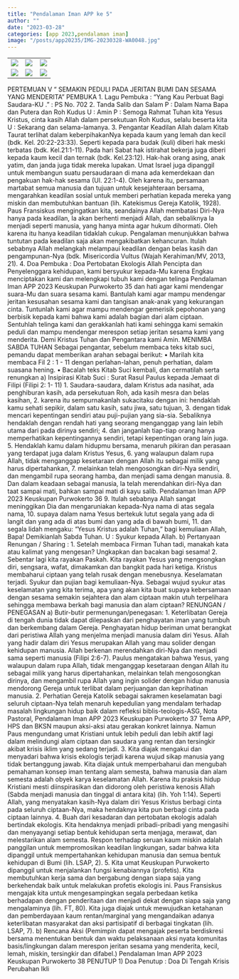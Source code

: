 ```yaml
---
title: "Pendalaman Iman APP ke 5"
author: ""
date: "2023-03-28"
categories: [app 2023,pendalaman iman]
image: "/posts/app20235/IMG-20230328-WA0048.jpg"
---
```


|                                              |                                              |                                              |
|------------------------|------------------------|------------------------|
| ![](/posts/app20235/IMG-20230328-WA0032.jpg) | ![](/posts/app20235/IMG-20230328-WA0035.jpg) | ![](/posts/app20235/IMG-20230328-WA0036.jpg) |
| ![](/posts/app20235/IMG-20230328-WA0034.jpg) | ![](/posts/app20235/IMG-20230328-WA0033.jpg) | ![](/posts/app20235/IMG-20230328-WA0039.jpg) |

PERTEMUAN V
“ SEMAKIN PEDULI PADA JERITAN BUMI 
DAN SESAMA YANG MENDERITA”
PEMBUKA
1. Lagu Pembuka : “Yang Kau Perbuat Bagi Saudara-KU .” : PS No. 702
2. Tanda Salib dan Salam
P : Dalam Nama Bapa dan Putera dan Roh Kudus
U : Amin
P : Semoga Rahmat Tuhan kita Yesus Kristus, cinta kasih Allah dalam 
persekutuan Roh Kudus, selalu beserta kita
U : Sekarang dan selama-lamanya.
3. Pengantar
Keadilan Allah dalam Kitab Taurat terlihat dalam keberpihakanNya kepada 
kaum yang lemah dan kecil (bdk. Kel. 20:22-23:33). Seperti kepada para budak 
(kuli) diberi hak meski terbatas (bdk. Kel.21:1-11). Pada hari Sabat hak 
istirahat bekerja juga diberi kepada kaum kecil dan ternak (bdk. Kel.23:12). 
Hak-hak orang asing, anak yatim, dan janda juga tidak mereka lupakan. Umat
Israel juga dipanggil untuk membangun suatu persaudaraan di mana ada 
kemerdekaan dan pengakuan hak-hak sesama (Ul. 22:1-4). Oleh karena itu, 
persamaan martabat semua manusia dan tujuan untuk kesejahteraan bersama, 
mengarahkan keadilan sosial untuk memberi perhatian kepada mereka yang 
miskin dan membutuhkan bantuan (lih. Katekismus Gereja Katolik, 1928). 
Paus Fransiskus mengingatkan kita, seandainya Allah membatasi Diri-Nya 
hanya pada keadilan, Ia akan berhenti menjadi Allah, dan sebaliknya Ia 
menjadi seperti manusia, yang hanya minta agar hukum dihormati. Oleh karena 
itu hanya keadilan tidaklah cukup. Pengalaman menunjukkan bahwa tuntutan 
pada keadilan saja akan mengakibatkan kehancuran. Itulah sebabnya Allah 
melangkah melampaui keadilan dengan belas kasih dan pengampunan-Nya 
(bdk. Misericordia Vultus (Wajah Kerahiman/MV, 2013, 21). 
4. Doa Pembuka : Doa Pertobatan Ekologis
Allah Pencipta dan Penyelenggara kehidupan, kami bersyukur kepada-Mu 
karena Engkau menciptakan kami dan melengkapi tubuh kami dengan telinga 
Pendalaman Iman APP 2023 Keuskupan Purwokerto 35
dan hati agar kami mendengar suara-Mu dan suara sesama kami. Bantulah 
kami agar mampu mendengar jeritan kesusahan sesama kami dan tangisan 
anak-anak yang kekurangan cinta. Tuntunlah kami agar mampu mendengar 
gemerisik pepohonan yang berbisik kepada kami bahwa kami adalah bagian 
dari alam ciptaan. Sentuhlah telinga kami dan gerakkanlah hati kami
sehingga kami semakin peduli dan mampu mendengar merespon setiap jeritan
sesama kami yang menderita. Demi Kristus Tuhan dan Pengantara kami Amin.
MENIMBA SABDA TUHAN
Sebagai pengantar, sebelum membaca teks kitab suci, pemandu dapat 
memberikan arahan sebagai berikut:
• Marilah kita membaca Fil 2 : 1 - 11 dengan perlahan-lahan, penuh 
perhatian, dalam suasana hening.
• Bacalah teks Kitab Suci kembali, dan cermatilah serta renungkan
a) Insipirasi Kitab Suci : Surat Rasul Paulus kepada Jemaat di Filipi (Filipi 2: 
1- 11)
1. Saudara-saudara, dalam Kristus ada nasihat, ada penghiburan kasih, ada 
persekutuan Roh, ada kasih mesra dan belas kasihan,
2. karena itu sempurnakanlah sukacitaku dengan ini: hendaklah kamu sehati 
sepikir, dalam satu kasih, satu jiwa, satu tujuan,
3. dengan tidak mencari kepentingan sendiri atau puji-pujian yang sia-sia.
Sebaliknya hendaklah dengan rendah hati yang seorang menganggap yang 
lain lebih utama dari pada dirinya sendiri;
4. dan janganlah tiap-tiap orang hanya memperhatikan kepentingannya 
sendiri, tetapi kepentingan orang lain juga.
5. Hendaklah kamu dalam hidupmu bersama, menaruh pikiran dan perasaan 
yang terdapat juga dalam Kristus Yesus,
6. yang walaupun dalam rupa Allah, tidak menganggap kesetaraan dengan 
Allah itu sebagai milik yang harus dipertahankan,
7. melainkan telah mengosongkan diri-Nya sendiri, dan mengambil rupa 
seorang hamba, dan menjadi sama dengan manusia.
8. Dan dalam keadaan sebagai manusia, Ia telah merendahkan diri-Nya dan 
taat sampai mati, bahkan sampai mati di kayu salib.
Pendalaman Iman APP 2023 Keuskupan Purwokerto 36
9. Itulah sebabnya Allah sangat meninggikan Dia dan mengaruniakan 
kepada-Nya nama di atas segala nama,
10. supaya dalam nama Yesus bertekuk lutut segala yang ada di langit dan yang
ada di atas bumi dan yang ada di bawah bumi,
11. dan segala lidah mengaku: "Yesus Kristus adalah Tuhan," bagi kemuliaan 
Allah, Bapa! Demikianlah Sabda Tuhan. U : Syukur kepada Allah.
b) Pertanyaan Renungan / Sharing :
1. Setelah membaca Firman Tuhan tadi, manakah kata atau kalimat yang 
mengesan? Ungkapkan dan bacakan bagi sesama!
2. Sebentar lagi kita rayakan Paskah. Kita rayakan Yesus yang 
mengsongkan diri, sengsara, wafat, dimakamkan dan bangkit pada hari 
ketiga. Kristus membaharui ciptaan yang telah rusak dengan 
menebusnya. Keselamatan terjadi. Syukur dan pujian bagi 
kemuliaan-Nya. Sebagai wujud syukur atas keselamatan yang kita 
terima, apa yang akan kita buat supaya kebersamaan dengan sesama 
semakin sejahtera dan alam ciptaan makin utuh terpelihara sehingga
membawa berkah bagi manusia dan alam ciptaan?
RENUNGAN / PENEGASAN
a) Butir-butir permenungan/penegasan:
1. Keterlibatan Gereja di tengah dunia tidak dapat dilepaskan dari
penghayatan iman yang tumbuh dan berkembang dalam Gereja. Penghayatan 
hidup beriman umat berangkat dari peristiwa Allah yang menjelma menjadi 
manusia dalam diri Yesus. Allah yang hadir dalam diri Yesus merupakan Allah 
yang mau solider dengan kehidupan manusia. Allah berkenan merendahkan 
diri-Nya dan menjadi sama seperti manusia (Filipi 2:6-7). Paulus mengatakan 
bahwa Yesus, yang walaupun dalam rupa Allah, tidak menganggap kesetaraan 
dengan Allah itu sebagai milik yang harus dipertahankan, melainkan telah 
mengosongkan dirinya, dan mengambil rupa Allah yang ingin solider dengan 
hidup manusia mendorong Gereja untuk terlibat dalam perjuangan dan 
keprihatinan manusia.
2. Perhatian Gereja Katolik sebagai sakramen keselamatan bagi seluruh 
ciptaan-Nya telah menaruh kepedulian yang mendalam terhadap masalah 
lingkungan hidup baik dalam refleksi biblis-teologis-ASG, Nota Pastoral, 
Pendalaman Iman APP 2023 Keuskupan Purwokerto 37
Tema APP, HPS dan BKSN maupun aksi-aksi atau gerakan konkret lainnya. 
Namun Paus mengundang umat Kristiani untuk lebih peduli dan lebih aktif lagi 
dalam melindungi alam ciptaan dan saudara yang rentan dan tersingkir akibat 
krisis iklim yang sedang terjadi. 
3. Kita diajak mengakui dan menyadari bahwa krisis ekologis terjadi karena 
wujud sikap manusia yang tidak bertanggung jawab. Kita diajak untuk 
memperbaharui dan mengubah pemahaman konsep iman tentang alam semesta, 
bahwa manusia dan alam semesta adalah obyek karya keselamatan Allah. 
Karena itu praksis hidup Kristiani mesti diinspirasikan dan didorong oleh 
peristiwa kenosis Allah (Sabda menjadi manusia dan tinggal di antara kita) (lih. 
Yoh 1:14). Seperti Allah, yang menyatakan kasih-Nya dalam diri Yesus 
Kristus berbagi cinta pada seluruh ciptaan-Nya, maka hendaknya kita pun 
berbagi cinta pada ciptaan lainnya.
4. Buah dari kesadaran dan pertobatan ekologis adalah bertindak ekologis. 
Kita hendaknya menjadi pribadi-pribadi yang mengasihi dan menyayangi 
setiap bentuk kehidupan serta menjaga, merawat, dan melestarikan alam 
semesta. Respon terhadap seruan kaum miskin adalah panggilan untuk 
mempromosikan keadilan lingkungan, sadar bahwa kita dipanggil untuk 
mempertahankan kehidupan manusia dan semua bentuk kehidupan di Bumi 
(lih. LSAP, 2).
5. Kita umat Keuskupan Purwokerto dipanggil untuk menjalankan fungsi 
kenabiannya (profetis). Kita membutuhkan kerja sama dan bergabung dengan 
siapa saja yang berkehendak baik untuk melakukan profetis ekologis ini. Paus
Fransiskus mengajak kita untuk mengesampingkan segala perbedaan ketika
berhadapan dengan penderitaan dan menjadi dekat dengan siapa saja yang 
mengalaminya (lih. FT, 80). Kita juga diajak untuk mewujudkan ketahanan dan 
pemberdayaan kaum rentan/marginal yang mengandaikan adanya keterlibatan 
masyarakat dan aksi partisipatif di berbagai tingkatan (lih. LSAP, 7).
b) Rencana Aksi (Pemimpin dapat mengajak peserta berdiskresi bersama 
menentukan bentuk dan waktu pelaksanaan aksi nyata komunitas 
basis/lingkungan dalam merespon jeritan sesama yang menderita, kecil, 
lemah, miskin, tersingkir dan difabel.)
Pendalaman Iman APP 2023 Keuskupan Purwokerto 38
PENUTUP
1) Doa Penutup : Doa Di Tengah Krisis Perubahan Ikli